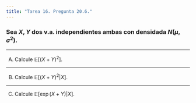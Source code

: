 ```yaml
---
title: "Tarea 16. Pregunta 20.6."
---
```


### Sea $X,Y$ dos v.a. independientes ambas con densidada $N(\mu, \sigma^2)$. 


-----------------------------------------------

(A) Calcule $\mathbb{E}[(X+Y)^2]$.

-----------------------------------------------

(B) Calcule $\mathbb{E}[(X+Y)^2|X]$.

-----------------------------------------------

(C) Calcule $\mathbb{E}[\exp(X+Y)|X]$.

